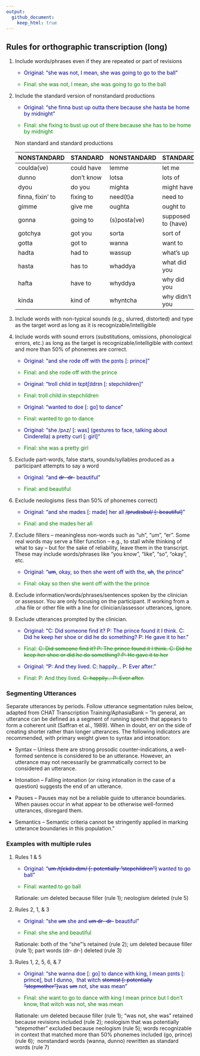 ```yaml
---
output: 
  github_document:
    keep_html: true
---
```


## Rules for orthographic transcription (long)

1.  Include words/phrases even if they are repeated or part of revisions

    ::: {style="color: #00008b;"}
    - Original: "she was not, I mean, she was going to go to the ball"
    :::

    ::: {style="color: green;"}
    - Final: she was not, I mean, she was going to go to the ball
    :::

2.  Include the standard version of nonstandard productions

    ::: {style="color: #00008b;"}
    - Original: "she finna bust up outta there because she hasta be home by midnight"
    :::

    ::: {style="color: green;"}
    - Final: she fixing to bust up out of there because she has to be home by midnight
    :::

    Non standard and standard productions

    | NONSTANDARD      | STANDARD   | NONSTANDARD  | STANDARD           |
    |------------------|------------|--------------|--------------------|
    | coulda(ve)       | could have | lemme        | let me             |
    | dunno            | don't know | lotsa        | lots of            |
    | dyou             | do you     | mighta       | might have         |
    | finna, fixin' to | fixing to  | need(t)a     | need to            |
    | gimme            | give me    | oughta       | ought to           |
    | gonna            | going to   | (s)posta(ve) | supposed to (have) |
    | gotchya          | got you    | sorta        | sort of            |
    | gotta            | got to     | wanna        | want to            |
    | hadta            | had to     | wassup       | what's up          |
    | hasta            | has to     | whaddya      | what did you       |
    | hafta            | have to    | whyddya      | why did you        |
    | kinda            | kind of    | whyntcha     | why didn't you     |

3.  Include words with non-typical sounds (e.g., slurred, distorted) and type as the target word as long as it is recognizable/intelligible

4.  Include words with sound errors (substitutions, omissions, phonological errors, etc.) as long as the target is recognizable/intelligible with context and more than 50% of phonemes are correct.

    ::: {style="color: #00008b;"}
    - Original: "and she rode off with the pɪnts [: prince]"
    :::

    ::: {style="color: green;"}
    - Final: and she rode off with the prince
    :::

    ::: {style="color: #00008b;"}
    - Original: "troll child in tɛptʃɪldrɪn [: stepchildren]"
    :::

    ::: {style="color: green;"}
    - Final: troll child in stepchildren
    :::

    ::: {style="color: #00008b;"}
    - Original: "wanted to doe [: go] to dance"
    :::

    ::: {style="color: green;"}
    - Final: wanted to go to dance
    :::

    ::: {style="color: #00008b;"}
    - Original: "she /pʌz/ [: was] (gestures to face, talking about Cinderella) a pretty curl [: girl]"
    :::

    ::: {style="color: green;"}
    - Final: she was a pretty girl
    :::

5.  Exclude part-words, false starts, sounds/syllables produced as a participant attempts to say a word

    ::: {style="color: #00008b;"}
    - Original: "and ~~dr- dr-~~ beautiful"
    :::

    ::: {style="color: green;"}
    - Final: and beautiful
    :::

6.  Exclude neologisms (less than 50% of phonemes correct)

    ::: {style="color: #00008b;"}
    - Original: "and she mades [: made] her all ~~/prudɪsbʊl/ [: beautiful]~~"
    :::

    ::: {style="color: green;"}
    - Final: and she mades her all
    :::

7.  Exclude fillers -- meaningless non-words such as "uh", "um", "er". Some real words may serve a filler function -- e.g., to stall while thinking of what to say -- but for the sake of reliability, leave them in the transcript. These may include words/phrases like "you know", "like", "so", "okay", etc.

    ::: {style="color: #00008b;"}
    - Original: "~~um~~, okay, so then she went off with the, ~~uh~~, the prince"
    :::

    ::: {style="color: green;"}
    - Final: okay so then she went off with the the prince
    :::

8.  Exclude information/words/phrases/sentences spoken by the clinician or assessor. You are only focusing on the participant. If working from a .cha file or other file with a line for clinician/assessor utterances, ignore.

9.  Exclude utterances prompted by the clinician.

    ::: {style="color: #00008b;"}
    - Original: "C: Did someone find it? P: The prince found it I think. C: Did he keep her shoe or did he do something? P: He gave it to her."
    :::

    ::: {style="color: green;"}
    - Final: ~~C: Did someone find it? P: The prince found it I think. C: Did he keep her shoe or did he do something? P: He gave it to her~~
    :::

    ::: {style="color: #00008b;"}
    - Original: "P: And they lived. C: happily... P: Ever after."
    :::

    ::: {style="color: green;"}
    - Final: P: And they lived. ~~C: happily... P: Ever after.~~
    :::

### Segmenting Utterances

Separate utterances by periods. Follow utterance segmentation rules below, adapted from CHAT Transcription Training/AphasiaBank -- "In general, an utterance can be defined as a segment of running speech that appears to form a coherent unit (Saffran et al., 1989). When in doubt, err on the side of creating shorter rather than longer utterances. The following indicators are recommended, with primary weight given to syntax and intonation:

-   Syntax -- Unless there are strong prosodic counter-indications, a well-formed sentence is considered to be an utterance. However, an utterance may not necessarily be grammatically correct to be considered an utterance.

-   Intonation -- Falling intonation (or rising intonation in the case of a question) suggests the end of an utterance.

-   Pauses -- Pauses may not be a reliable guide to utterance boundaries. When pauses occur in what appear to be otherwise well-formed utterances, disregard them.

-   Semantics -- Semantic criteria cannot be stringently applied in marking utterance boundaries in this population."

### Examples with multiple rules

1.  Rules 1 & 5

    ::: {style="color: #00008b;"}
    - Original: "~~um /tʃɛkdɜ˞dɪm/ [: potentially "stepchildren"]~~ wanted to go ball"
    :::

    ::: {style="color: green;"}
    - Final: wanted to go ball
    :::

    Rationale: um deleted because filler (rule 1); neologism deleted (rule 5)

2.  Rules 2, 1, & 3

    ::: {style="color: #00008b;"}
    - Original: "she ~~um~~ she and ~~um dr- dr-~~ beautiful"
    :::

    ::: {style="color: green;"}
    - Final: she she and beautiful
    :::

    Rationale: both of the "she"'s retained (rule 2); um deleted because filler (rule 1); part words (dr- dr-) deleted (rule 3)

3.  Rules 1, 2, 5, 6, & 7

    ::: {style="color: #00008b;"}
    - Original: "she wanna doe [: go] to dance with king, I mean pɪnts [: prince], but I dunno,  that witch ~~stomɪst [: potentially "stepmother"]~~was ~~um~~ not, she was mean"
    :::

    ::: {style="color: green;"}
    - Final: she want to go to dance with king I mean prince but I don't know, that witch was not, she was mean
    :::

    Rationale: um deleted because filler (rule 1); "was not, she was" retained because revisions included (rule 2); neologism that was potentially "stepmother" excluded because neologism (rule 5); words recognizable in context that matched more than 50% phonemes included (go, prince) (rule 6);  nonstandard words (wanna, dunno) rewritten as standard words (rule 7)
